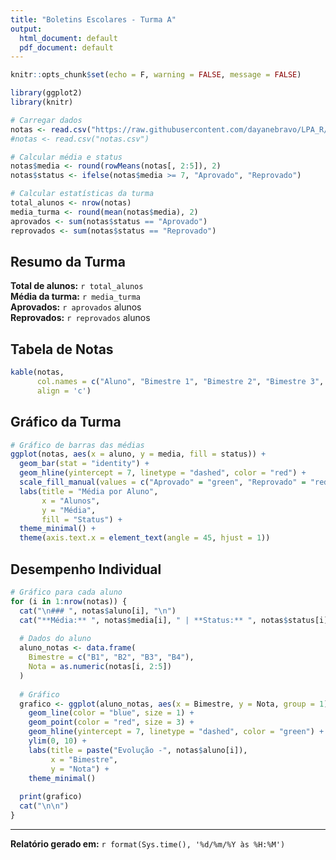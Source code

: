 ---
title: "Boletins Escolares - Turma A"
output:
  html_document: default
  pdf_document: default
---

```{r setup, include=FALSE}
knitr::opts_chunk$set(echo = F, warning = FALSE, message = FALSE)
```

```{r carregar_dados}
library(ggplot2)
library(knitr)

# Carregar dados
notas <- read.csv("https://raw.githubusercontent.com/dayanebravo/LPA_R/refs/heads/main/aula_05/Aulas_Praticas/notas.csv")
#notas <- read.csv("notas.csv")
```

```{r processar_dados}
# Calcular média e status
notas$media <- round(rowMeans(notas[, 2:5]), 2)
notas$status <- ifelse(notas$media >= 7, "Aprovado", "Reprovado")

# Calcular estatísticas da turma
total_alunos <- nrow(notas)
media_turma <- round(mean(notas$media), 2)
aprovados <- sum(notas$status == "Aprovado")
reprovados <- sum(notas$status == "Reprovado")
```

## Resumo da Turma

**Total de alunos:** `r total_alunos`  
**Média da turma:** `r media_turma`  
**Aprovados:** `r aprovados` alunos  
**Reprovados:** `r reprovados` alunos  

## Tabela de Notas

```{r tabela_notas}
kable(notas, 
      col.names = c("Aluno", "Bimestre 1", "Bimestre 2", "Bimestre 3", "Bimestre 4", "Média", "Status"),
      align = 'c')
```

## Gráfico da Turma

```{r grafico_turma}
# Gráfico de barras das médias
ggplot(notas, aes(x = aluno, y = media, fill = status)) +
  geom_bar(stat = "identity") +
  geom_hline(yintercept = 7, linetype = "dashed", color = "red") +
  scale_fill_manual(values = c("Aprovado" = "green", "Reprovado" = "red")) +
  labs(title = "Média por Aluno", 
       x = "Alunos", 
       y = "Média",
       fill = "Status") +
  theme_minimal() +
  theme(axis.text.x = element_text(angle = 45, hjust = 1))
```

## Desempenho Individual

```{r graficos_individuais, results='asis'}
# Gráfico para cada aluno
for (i in 1:nrow(notas)) {
  cat("\n### ", notas$aluno[i], "\n")
  cat("**Média:** ", notas$media[i], " | **Status:** ", notas$status[i], "\n\n")
  
  # Dados do aluno
  aluno_notas <- data.frame(
    Bimestre = c("B1", "B2", "B3", "B4"),
    Nota = as.numeric(notas[i, 2:5])
  )
  
  # Gráfico
  grafico <- ggplot(aluno_notas, aes(x = Bimestre, y = Nota, group = 1)) +
    geom_line(color = "blue", size = 1) +
    geom_point(color = "red", size = 3) +
    geom_hline(yintercept = 7, linetype = "dashed", color = "green") +
    ylim(0, 10) +
    labs(title = paste("Evolução -", notas$aluno[i]), 
         x = "Bimestre", 
         y = "Nota") +
    theme_minimal()
  
  print(grafico)
  cat("\n\n")
}
```

---
**Relatório gerado em:** `r format(Sys.time(), '%d/%m/%Y às %H:%M')`